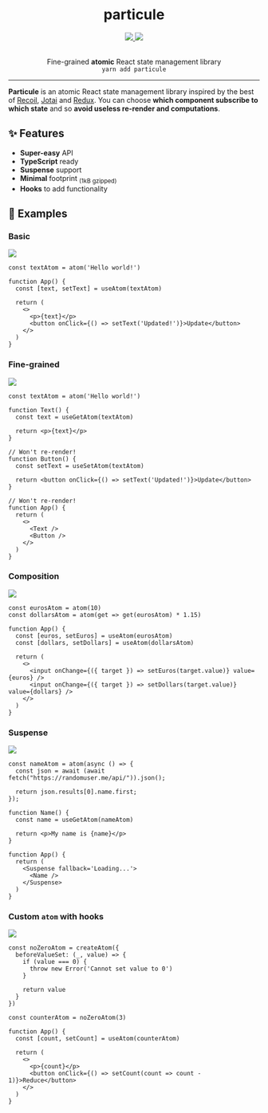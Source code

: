 <h1 align="center">particule</h1>

<p align="center" style={{ display: 'flex', justifyContent: 'center' }}>
    <a href="https://github.com/QuiiBz/particule/actions">
        <img src="https://github.com/QuiiBz/particule/workflows/CI/badge.svg" />
    </a>
    <a href="https://github.com/QuiiBz/particule/blob/main/LICENSE">
        <img src="https://img.shields.io/badge/Licence-MIT-blue" />
    </a>
</p>

<div align="center">
  <br />
  Fine-grained <b>atomic</b> React state management library
  <br />
  <code>yarn add particule</code>
</div>

---

**Particule** is an atomic React state management library inspired by the best of [Recoil](https://recoiljs.org/), [Jotai](https://jotai.pmnd.rs/) and [Redux](https://redux.js.org/). You can choose **which component subscribe to which state** and so **avoid useless re-render and computations**.

## ✨ Features

- **Super-easy** API
- **TypeScript** ready
- **Suspense** support
- **Minimal** footprint <sub>(1kB gzipped)</sub>
- **Hooks** to add functionality

## 🚀 Examples

### Basic

<a href="https://codesandbox.io/s/basic-example-particule-l79zc?file=/src/App.tsx">
  <img src="https://img.shields.io/badge/code-sandbox-black" />
</a>

```tsx
const textAtom = atom('Hello world!')

function App() {
  const [text, setText] = useAtom(textAtom)

  return (
    <>
      <p>{text}</p>
      <button onClick={() => setText('Updated!')}>Update</button>
    </>
  )
}
```

### Fine-grained

<a href="https://codesandbox.io/s/fine-grained-example-particule-lxnse?file=/src/App.tsx:0-453">
  <img src="https://img.shields.io/badge/code-sandbox-black" />
</a>

```tsx
const textAtom = atom('Hello world!')

function Text() {
  const text = useGetAtom(textAtom)

  return <p>{text}</p>
}

// Won't re-render!
function Button() {
  const setText = useSetAtom(textAtom)

  return <button onClick={() => setText('Updated!')}>Update</button>
}

// Won't re-render!
function App() {
  return (
    <>
      <Text />
      <Button />
    </>
  )
}
```

### Composition

<a href="https://codesandbox.io/s/composition-example-particule-7ln35?file=/src/App.tsx">
  <img src="https://img.shields.io/badge/code-sandbox-black" />
</a>

```tsx
const eurosAtom = atom(10)
const dollarsAtom = atom(get => get(eurosAtom) * 1.15)

function App() {
  const [euros, setEuros] = useAtom(eurosAtom)
  const [dollars, setDollars] = useAtom(dollarsAtom)

  return (
    <>
      <input onChange={({ target }) => setEuros(target.value)} value={euros} />
      <input onChange={({ target }) => setDollars(target.value)} value={dollars} />
    </>
  )
}
```

### Suspense

<a href="https://codesandbox.io/s/suspense-example-particule-w5gj1?file=/src/App.tsx">
  <img src="https://img.shields.io/badge/code-sandbox-black" />
</a>

```tsx
const nameAtom = atom(async () => {
  const json = await (await fetch("https://randomuser.me/api/")).json();

  return json.results[0].name.first;
});

function Name() {
  const name = useGetAtom(nameAtom)

  return <p>My name is {name}</p>
}

function App() {
  return (
    <Suspense fallback='Loading...'>
      <Name />
    </Suspense>
  )
}
```

### Custom `atom` with hooks

<a href="https://codesandbox.io/s/custom-atom-with-hooks-example-particule-yifif?file=/src/App.tsx">
  <img src="https://img.shields.io/badge/code-sandbox-black" />
</a>

```tsx
const noZeroAtom = createAtom({
  beforeValueSet: (_, value) => {
    if (value === 0) {
      throw new Error('Cannot set value to 0')
    }

    return value
  }
})

const counterAtom = noZeroAtom(3)

function App() {
  const [count, setCount] = useAtom(counterAtom)

  return (
    <>
      <p>{count}</p>
      <button onClick={() => setCount(count => count - 1)}>Reduce</button>
    </>
  )
}
```
